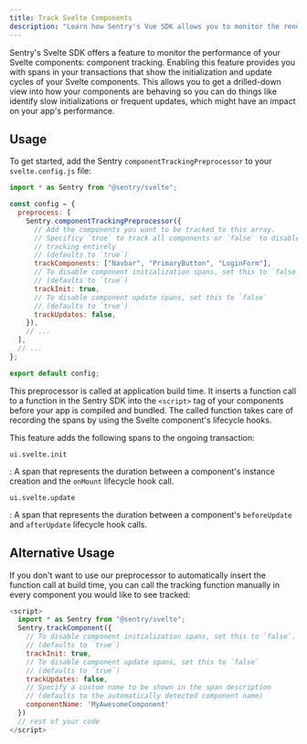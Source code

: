 ```yaml
---
title: Track Svelte Components
description: "Learn how Sentry's Vue SDK allows you to monitor the rendering performance of your application and its components"
---
```


Sentry's Svelte SDK offers a feature to monitor the performance of your Svelte components: component tracking. Enabling this feature provides you with spans in your transactions that show the initialization and update cycles of your Svelte components. This allows you to get a drilled-down view into how your components are behaving so you can do things like identify slow initializations or frequent updates, which might have an impact on your app's performance.

## Usage

To get started, add the Sentry `componentTrackingPreprocessor` to your `svelte.config.js` file:

```javascript {tabTitle: svelte.config.js}
import * as Sentry from "@sentry/svelte";

const config = {
  preprocess: [
    Sentry.componentTrackingPreprocessor({
      // Add the components you want to be tracked to this array.
      // Specificy `true` to track all components or `false` to disable
      // tracking entirely
      // (defaults to `true`)
      trackComponents: ["Navbar", "PrimaryButton", "LoginForm"],
      // To disable component initialization spans, set this to `false`.
      // (defaults to `true`)
      trackInit: true,
      // To disable component update spans, set this to `false`
      // (defaults to `true`)
      trackUpdates: false,
    }),
    // ...
  ],
  // ...
};

export default config;
```

This preprocessor is called at application build time. It inserts a function call to a function in the Sentry SDK into the `<script>` tag of your components before your app is compiled and bundled. The called function takes care of recording the spans by using the Svelte component's lifecycle hooks.

This feature adds the following spans to the ongoing transaction:

`ui.svelte.init`

: A span that represents the duration between a component's instance creation and the `onMount` lifecycle hook call.

`ui.svelte.update`

: A span that represents the duration between a component's `beforeUpdate` and `afterUpdate` lifecycle hook calls.

## Alternative Usage

If you don't want to use our preprocessor to automatically insert the function call at build time, you can call the tracking function manually in every component you would like to see tracked:

```javascript {tabTitle: MyComponent.svelte}
<script>
  import * as Sentry from "@sentry/svelte";
  Sentry.trackComponent({
    // To disable component initialization spans, set this to `false`.
    // (defaults to `true`)
    trackInit: true,
    // To disable component update spans, set this to `false`
    // (defaults to `true`)
    trackUpdates: false,
    // Specify a custom name to be shown in the span description
    // (defaults to the automatically detected component name)
    componentName: 'MyAwesomeComponent'
  })
  // rest of your code
</script>
```
